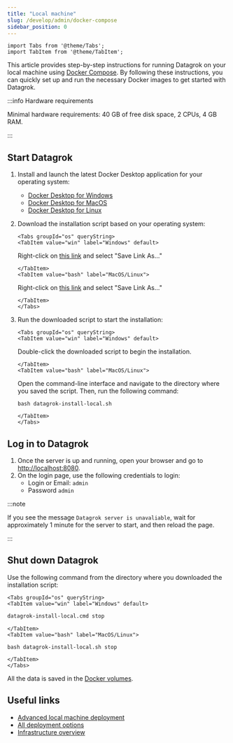 ```yaml
---
title: "Local machine"
slug: /develop/admin/docker-compose
sidebar_position: 0
---
```


```mdx-code-block
import Tabs from '@theme/Tabs';
import TabItem from '@theme/TabItem';
```

This article provides step-by-step instructions for running Datagrok on your local machine
using [Docker Compose](https://docs.docker.com/compose/). By following these instructions, you can quickly set up and
run the necessary Docker images to get started with Datagrok.

:::info Hardware requirements

Minimal hardware requirements: 40 GB of free disk space, 2 CPUs, 4 GB RAM.

:::

## Start Datagrok

1. Install and launch the latest Docker Desktop application for your operating system:

    - [Docker Desktop for Windows](https://docs.docker.com/desktop/install/windows-install/)
    - [Docker Desktop for MacOS](https://docs.docker.com/desktop/install/mac-install/)
    - [Docker Desktop for Linux](https://docs.docker.com/desktop/install/linux-install/)

2. Download the installation script based on your operating system:

   ```mdx-code-block
   <Tabs groupId="os" queryString>
   <TabItem value="win" label="Windows" default>
   ```

   Right-click
   on [this link](https://raw.githubusercontent.com/datagrok-ai/public/master/docker/datagrok-install-local.cmd) and
   select "Save Link As..."

   ```mdx-code-block
   </TabItem>
   <TabItem value="bash" label="MacOS/Linux">
   ```

   Right-click
   on [this link](https://raw.githubusercontent.com/datagrok-ai/public/master/docker/datagrok-install-local.sh) and
   select "Save Link As..."

   ```mdx-code-block
   </TabItem>
   </Tabs>
   ```

3. Run the downloaded script to start the installation:

   ```mdx-code-block
   <Tabs groupId="os" queryString>
   <TabItem value="win" label="Windows" default>
   ```

   Double-click the downloaded script to begin the installation.
   
   ```mdx-code-block
   </TabItem>
   <TabItem value="bash" label="MacOS/Linux">
   ```

   Open the command-line interface and navigate to the directory where you saved the script. Then, run
   the following command:

   ```shell
   bash datagrok-install-local.sh
   ```
   
   ```mdx-code-block
   </TabItem>
   </Tabs>
   ```

## Log in to Datagrok

1. Once the server is up and running, open your browser and go to [http://localhost:8080](http://localhost:8080).
2. On the login page, use the following credentials to login:
   - Login or Email: `admin`
   - Password `admin`

:::note

If you see the message `Datagrok server is unavaliable`, wait for approximately 1 minute for the server to start, and then reload the page.

:::

## Shut down Datagrok

Use the following command from the directory where you downloaded the installation script:

```mdx-code-block
<Tabs groupId="os" queryString>
<TabItem value="win" label="Windows" default>
```

```cmd
datagrok-install-local.cmd stop
```

```mdx-code-block
</TabItem>
<TabItem value="bash" label="MacOS/Linux">
```

```shell
bash datagrok-install-local.sh stop
```

```mdx-code-block
</TabItem>
</Tabs>
```

All the data is saved in the [Docker volumes](https://docs.docker.com/storage/volumes/).

## Useful links

- [Advanced local machine deployment](docker-compose-advanced.mdx)
- [All deployment options](../deploy.md)
- [Infrastructure overview](../../develop/under-the-hood/infrastructure.md)
